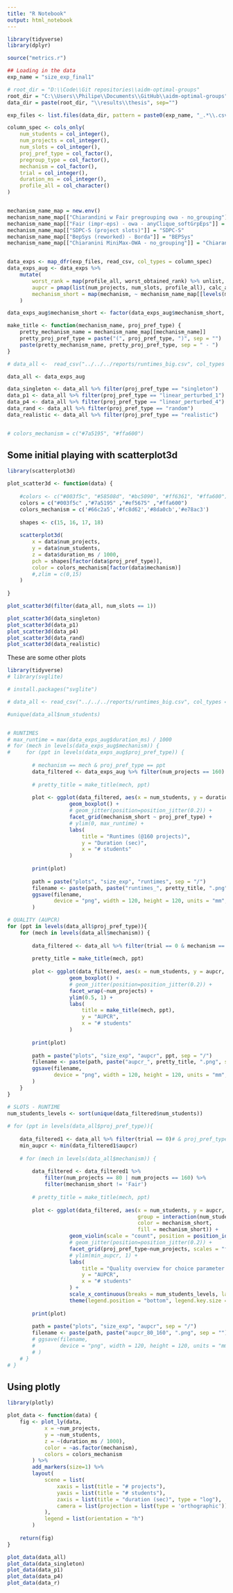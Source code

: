 ```yaml
---
title: "R Notebook"
output: html_notebook
---
```

```r
library(tidyverse)
library(dplyr)

source("metrics.r")

## Loading in the data
exp_name = "size_exp_final1"

# root_dir = "D:\\Code\\Git repositories\\aidm-optimal-groups"
root_dir = "C:\\Users\\Philipe\\Documents\\GitHub\\aidm-optimal-groups"
data_dir = paste(root_dir, "\\results\\thesis", sep="")

exp_files <- list.files(data_dir, pattern = paste0(exp_name, "_.*\\.csv"), full.names = TRUE)

column_spec <- cols_only(
    num_students = col_integer(),
    num_projects = col_integer(),
    num_slots = col_integer(),
    proj_pref_type = col_factor(),
    pregroup_type = col_factor(),
    mechanism = col_factor(),
    trial = col_integer(),
    duration_ms = col_integer(),
    profile_all = col_character()
)


mechanism_name_map = new.env()
mechanism_name_map[["Chiarandini w Fair pregrouping owa - no_grouping"]] = "Fair"
mechanism_name_map[["Fair (impr-eps) - owa - anyClique_softGrpEps"]] = "Fair"
mechanism_name_map[["SDPC-S (project slots)"]] = "SDPC-S"
mechanism_name_map[["BepSys (reworked) - Borda"]] = "BEPSys"
mechanism_name_map[["Chiaranini MiniMax-OWA - no_grouping"]] = "Chiarandini"


data_exps <- map_dfr(exp_files, read_csv, col_types = column_spec)
data_exps_aug <- data_exps %>%
    mutate(
        worst_rank = map(profile_all, worst_obtained_rank) %>% unlist,
        aupcr = pmap(list(num_projects, num_slots, profile_all), calc_aupcr) %>% unlist,
        mechanism_short = map(mechanism, ~ mechanism_name_map[[levels(mechanism)[.]]]) %>% unlist
    )

data_exps_aug$mechanism_short <- factor(data_exps_aug$mechanism_short, levels = c("BEPSys", "SDPC-S", "Chiarandini", "Fair"))

make_title <- function(mechanism_name, proj_pref_type) {
    pretty_mechanism_name = mechanism_name_map[[mechanism_name]]
    pretty_proj_pref_type = paste("(", proj_pref_type, ")", sep = "")
    paste(pretty_mechanism_name, pretty_proj_pref_type, sep = " - ")
}

```



```r
# data_all <-  read_csv("../../../reports/runtimes_big.csv", col_types = cols(num_students = col_factor(), num_projects = col_factor(), proj_pref_type = col_factor(), mechanism = col_factor()))

data_all <- data_exps_aug

data_singleton <- data_all %>% filter(proj_pref_type == "singleton")
data_p1 <- data_all %>% filter(proj_pref_type == "linear_perturbed_1")
data_p4 <- data_all %>% filter(proj_pref_type == "linear_perturbed_4")
data_rand <- data_all %>% filter(proj_pref_type == "random")
data_realistic <- data_all %>% filter(proj_pref_type == "realistic")


# colors_mechanism = c("#7a5195", "#ffa600")
```

## Some initial playing with scatterplot3d
```r
library(scatterplot3d)

plot_scatter3d <- function(data) {
    
    #colors <- c("#003f5c", "#58508d", "#bc5090", "#ff6361", "#ffa600")
    colors = c("#003f5c" ,"#7a5195" ,"#ef5675" ,"#ffa600")
    colors_mechanism = c('#66c2a5','#fc8d62','#8da0cb','#e78ac3')
    
    shapes <- c(15, 16, 17, 18)
    
    scatterplot3d(
        x = data$num_projects,
        y = data$num_students,
        z = data$duration_ms / 1000, 
        pch = shapes[factor(data$proj_pref_type)],
        color = colors_mechanism[factor(data$mechanism)]
        #,zlim = c(0,15)
    )
    
}

plot_scatter3d(filter(data_all, num_slots == 1))

plot_scatter3d(data_singleton)
plot_scatter3d(data_p1)
plot_scatter3d(data_p4)
plot_scatter3d(data_rand)
plot_scatter3d(data_realistic)

```

These are some other plots

```r
library(tidyverse)
# library(svglite)

# install.packages("svglite")

# data_all <- read_csv("../../../reports/runtimes_big.csv", col_types = cols(num_students = col_factor(), num_projects = col_factor(), proj_pref_type = col_factor()))

#unique(data_all$num_students)


# RUNTIMES
# max_runtime = max(data_exps_aug$duration_ms) / 1000
# for (mech in levels(data_exps_aug$mechanism)) {
#     for (ppt in levels(data_exps_aug$proj_pref_type)) {
        
        # mechanism == mech & proj_pref_type == ppt
        data_filtered <- data_exps_aug %>% filter(num_projects == 160)
        
        # pretty_title = make_title(mech, ppt)
        
        plot <- ggplot(data_filtered, aes(x = num_students, y = duration_ms / 1000, group = num_students)) +
                    geom_boxplot() + 
                    # geom_jitter(position=position_jitter(0.2)) + 
                    facet_grid(mechanism_short ~ proj_pref_type) + 
                    # ylim(0, max_runtime) + 
                    labs(
                        title = "Runtimes (@160 projects)",
                        y = "Duration (sec)",
                        x = "# students"
                    )
        
        print(plot)
        
        path = paste("plots", "size_exp", "runtimes", sep = "/")
        filename <- paste(path, paste("runtimes_", pretty_title, ".png", sep = ""), sep ="/")
        ggsave(filename,
               device = "png", width = 120, height = 120, units = "mm", pointsize = 100
        )


```


```r
# QUALITY (AUPCR)
for (ppt in levels(data_all$proj_pref_type)){
    for (mech in levels(data_all$mechanism)) {
        
        data_filtered <- data_all %>% filter(trial == 0 & mechanism == mech & proj_pref_type == ppt)
        
        pretty_title = make_title(mech, ppt)
        
        plot <- ggplot(data_filtered, aes(x = num_students, y = aupcr, group = num_students)) +
                    geom_boxplot() +
                    # geom_jitter(position=position_jitter(0.2)) +
                    facet_wrap(~num_projects) +
                    ylim(0.5, 1) + 
                    labs(
                        title = make_title(mech, ppt),
                        y = "AUPCR",
                        x = "# students"
                    )
        
        print(plot)
        
        path = paste("plots", "size_exp", "aupcr", ppt, sep = "/")
        filename <- paste(path, paste("aupcr_", pretty_title, ".png", sep = ""), sep ="/")
        ggsave(filename,
               device = "png", width = 120, height = 120, units = "mm", pointsize = 100
        )
    }
}
```


```r
# SLOTS - RUNTIME
num_students_levels <- sort(unique(data_filtered$num_students))
                            
# for (ppt in levels(data_all$proj_pref_type)){
    
    data_filtered1 <- data_all %>% filter(trial == 0)# & proj_pref_type == ppt)
    min_aupcr <- min(data_filtered1$aupcr)
    
    # for (mech in levels(data_all$mechanism)) {
        
        data_filtered <- data_filtered1 %>%
            filter(num_projects == 80 | num_projects == 160) %>%
            filter(mechanism_short != 'Fair')
        
        # pretty_title = make_title(mech, ppt)
        
        plot <- ggplot(data_filtered, aes(x = num_students, y = aupcr,
                                          group = interaction(num_students, mechanism_short),
                                          color = mechanism_short,
                                          fill = mechanism_short)) +
                    geom_violin(scale = "count", position = position_identity()) +
                    # geom_jitter(position=position_jitter(0.2)) +
                    facet_grid(proj_pref_type~num_projects, scales = "free", space = "free") +
                    # ylim(min_aupcr, 1) + 
                    labs(
                        title = "Quality overview for choice parameter values",
                        y = "AUPCR",
                        x = "# students"
                    ) +
                    scale_x_continuous(breaks = num_students_levels, labels = num_students_levels) +
                    theme(legend.position = "bottom", legend.key.size = unit(5, "mm"))
        
        print(plot)
        
        path = paste("plots", "size_exp", "aupcr", sep = "/")
        filename <- paste(path, paste("aupcr_80_160", ".png", sep = ""), sep ="/")
        # ggsave(filename,
        #        device = "png", width = 120, height = 120, units = "mm", pointsize = 100
        # )
    # }
# }
```

## Using plotly
```r

library(plotly)

plot_data <- function(data) {
    fig <- plot_ly(data,
            x = ~num_projects,
            y = ~num_students,
            z = ~(duration_ms / 1000),
            color = ~as.factor(mechanism),
            colors = colors_mechanism
        ) %>%
        add_markers(size=1) %>% 
        layout(
            scene = list(
                xaxis = list(title = "# projects"),
                yaxis = list(title = "# students"),
                zaxis = list(title = "duration (sec)", type = "log"),
                camera = list(projection = list(type = 'orthographic'))
            ),
            legend = list(orientation = "h")
        )
    
    return(fig)
}

plot_data(data_all)
plot_data(data_singleton)
plot_data(data_p1)
plot_data(data_p4)
plot_data(data_r)
```

